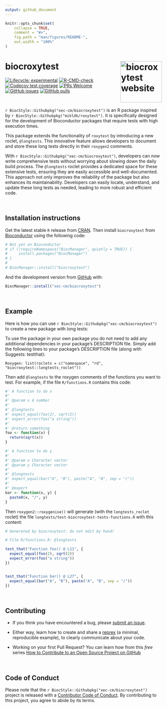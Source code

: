 ```yaml
---
output: github_document
---
```


<!-- README.md is generated from README.Rmd. Please edit that file -->

```r
knitr::opts_chunk$set(
    collapse = TRUE,
    comment = "#>",
    fig.path = "man/figures/README-",
    out.width = "100%"
)
```

# biocroxytest <a href="https://xec-cm.github.io/biocroxytest/"><img src="man/figures/logo.png" align="right" height="133" alt="biocroxytest website" /></a>

<!-- badges: start -->
[![Lifecycle: experimental](https://img.shields.io/badge/lifecycle-experimental-orange.svg)](https://lifecycle.r-lib.org/articles/stages.html#experimental)
[![R-CMD-check](https://github.com/xec-cm/biocroxytest/workflows/R-CMD-check-bioc/badge.svg)](https://github.com/xec-cm/biocroxytest/actions)
[![Codecov test coverage](https://codecov.io/gh/xec-cm/biocroxytest/branch/devel/graph/badge.svg)](https://app.codecov.io/gh/xec-cm/biocroxytest?branch=devel)
[![PRs Welcome](https://img.shields.io/badge/PRs-welcome-brightgreen.svg?style=flat-square)](https://makeapullrequest.com)
[![GitHub issues](https://img.shields.io/github/issues/xec-cm/biocroxytest)](https://github.com/xec-cm/biocroxytest/issues)
[![GitHub pulls](https://img.shields.io/github/issues-pr/xec-cm/biocroxytest)](https://github.com/xec-cm/biocroxytest/pulls)
<!-- badges: end -->

<br>

`r BiocStyle::Githubpkg("xec-cm/biocroxytest")` is an R package inspired by 
`r BiocStyle::Githubpkg("mikldk/roxytest")`. It is specifically designed for 
the development of Bioconductor packages that require tests with high execution 
times. 

This package extends the functionality of `roxytest` by introducing a new 
roclet, `@longtests`. This innovative feature allows developers to document and 
store these long tests directly in their `roxygen2` comments. 

With `r BiocStyle::Githubpkg("xec-cm/biocroxytest")`, developers can now write 
comprehensive tests without worrying about slowing down the daily build process. 
The `@longtests` roclet provides a dedicated space for these extensive tests, 
ensuring they are easily accessible and well-documented. This approach not only 
improves the reliability of the package but also enhances its maintainability. 
Developers can easily locate, understand, and update these long tests as needed,
leading to more robust and efficient code.

<br>

## Installation instructions

Get the latest stable `R` release from [CRAN](http://cran.r-project.org/). Then 
install `biocroxytest` from [Bioconductor](http://bioconductor.org/) using the 
following code:

```r
# Not yet on Bioconductor
# if (!requireNamespace("BiocManager", quietly = TRUE)) {
#     install.packages("BiocManager")
# }
# 
# BiocManager::install("biocroxytest")
```

And the development version from [GitHub](https://github.com/xec-cm/biocroxytest) with:

```r
BiocManager::install("xec-cm/biocroxytest")
```

<br>

## Example

Here is how you can use `r BiocStyle::Githubpkg("xec-cm/biocroxytest")` to 
create a new package with long tests:

To use the package in your own package you do not need to add any additional 
dependencies in your package’s DESCRIPTION file. Simply add the following lines 
to your package’s DESCRIPTION file (along with Suggests: testthat):

```
Roxygen: list(roclets = c("namespace", "rd", "biocroxytest::longtests_roclet"))
```

Then add `@longtests` to the roxygen comments of the functions you want to test. 
For example, if the file `R/functions.R` contains this code:

```r
#' A function to do x
#' 
#' @param x A number
#' 
#' @longtests 
#' expect_equal(foo(2), sqrt(2))
#' expect_error(foo("a string"))
#' 
#' @return something
foo <- function(x) {
  return(sqrt(x))
}

#' A function to do y
#' 
#' @param x Character vector
#' @param y Character vector
#' 
#' @longtests 
#' expect_equal(bar("A", "B"), paste("A", "B", sep = "/"))
#' 
#' @export
bar <- function(x, y) {
  paste0(x, "/", y)
}
```

Then `roxygen2::roxygenise()` will generate (with the `longtests_roclet` roclet) 
the file `longtests/test-biocroxytest-tests-functions.R` with this content:

```r
# Generated by biocroxytest: do not edit by hand!

# File R/functions.R: @longtests

test_that("Function foo() @ L11", {
  expect_equal(foo(2), sqrt(2))
  expect_error(foo("a string"))
})


test_that("Function bar() @ L27", {
  expect_equal(bar("A", "B"), paste("A", "B", sep = "/"))
})
```

<br>

## Contributing

- If you think you have encountered a bug, please [submit an issue](https://github.com/xec-cm/biocroxytest/issues).

- Either way, learn how to create and share a [reprex](https://reprex.tidyverse.org/articles/articles/learn-reprex.html) (a minimal, reproducible example), to clearly communicate about your code.

- Working on your first Pull Request? You can learn how from this *free* series [How to Contribute to an Open Source Project on GitHub](https://kcd.im/pull-request)

<br>

## Code of Conduct

Please note that the `r BiocStyle::Githubpkg("xec-cm/biocroxytest")` project is 
released with a [Contributor Code of Conduct](http://bioconductor.org/about/code-of-conduct/). 
By contributing to this project, you agree to abide by its terms.
